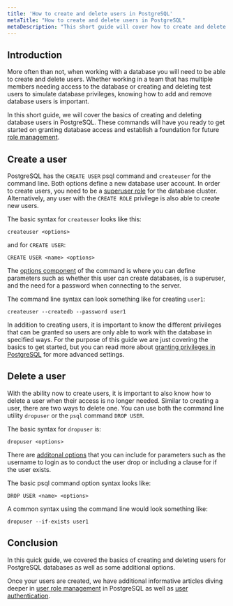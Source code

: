```yaml
---
title: 'How to create and delete users in PostgreSQL'
metaTitle: "How to create and delete users in PostgreSQL"
metaDescription: "This short guide will cover how to create and delete users in PostgreSQL."
---
```


## Introduction

More often than not, when working with a database you will need to be able to create and delete users. Whether working in a team that has multiple members needing access to the database or creating and deleting test users to simulate database privileges, knowing how to add and remove database users is important.

In this short guide, we will cover the basics of creating and deleting database users in PostgreSQL. These commands will have you ready to get started on granting database access and establish a foundation for future [role management](https://www.prisma.io/dataguide/postgresql/authentication-and-authorization/role-management).


## Create a user

PostgreSQL has the `CREATE USER` psql command and `createuser` for the command line. Both options define a new database user account. In order to create users, you need to be a [superuser role](https://www.prisma.io/dataguide/postgresql/authentication-and-authorization/role-management#what-is-a-superuser-role) for the database cluster. Alternatively, any user with the `CREATE ROLE` privilege is also able to create new users.

The basic syntax for `createuser` looks like this:

```
createuser <options>
```
and for `CREATE USER`:

```
CREATE USER <name> <options>
```
The [options component](https://www.postgresql.org/docs/current/app-createuser.html) of the command is where you can define parameters such as whether this user can create databases, is a superuser, and the need for a password when connecting to the server. 

The command line syntax can look something like for creating `user1`:

```
createuser --createdb --password user1
```
In addition to creating users, it is important to know the different privileges that can be granted so users are only able to work with the database in specified ways. For the purpose of this guide we are just covering the basics to get started, but you can read more about [granting privileges in PostgreSQL](https://www.prisma.io/dataguide/postgresql/authentication-and-authorization/managing-privileges) for more advanced settings.

## Delete a user

With the ability now to create users, it is important to also know how to delete a user when their access is no longer needed. Similar to creating a user, there are two ways to delete one. You can use both the command line utility `dropuser` or the `psql` command `DROP USER`.

The basic syntax for `dropuser` is:

```
dropuser <options>
```
There are [additonal options](https://www.postgresql.org/docs/current/app-dropuser.html) that you can include for parameters such as the username to login as to conduct the user drop or including a clause for if the user exists.

The basic psql command option syntax looks like:

```
DROP USER <name> <options>
```
A common syntax using the command line would look something like:

```
dropuser --if-exists user1
```

## Conclusion

In this quick guide, we covered the basics of creating and deleting users for PostgreSQL databases as well as some additional options. 

Once your users are created, we have additional informative articles diving deeper in [user role management](https://www.prisma.io/dataguide/postgresql/authentication-and-authorization/role-management) in PostgreSQL as well as [user authentication](https://www.prisma.io/dataguide/postgresql/authentication-and-authorization/configuring-user-authentication).